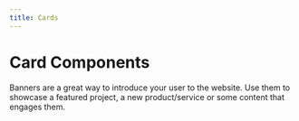 ```yaml
---
title: Cards
---
```


# Card Components

Banners are a great way to introduce your user to the website. Use them to showcase a featured project, a new product/service or some content that engages them.

<List list={examples} name={name} />
